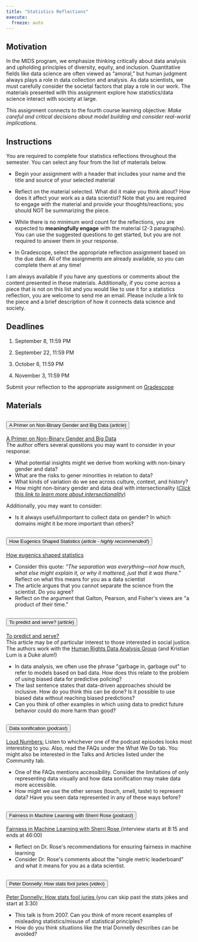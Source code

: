 ```yaml
---
title: "Statistics Reflections"
execute:
  freeze: auto
---
```


## Motivation

In the MIDS program, we emphasize thinking critically about data analysis and upholding principles of diversity, equity, and inclusion. Quantitative fields like data science are often viewed as "amoral," but human judgment always plays a role in data collection and analysis. As data scientists, we must carefully consider the societal factors that play a role in our work. The materials presented with this assignment explore how statistics/data science interact with society at large.

This assignment connects to the fourth course learning objective: *Make careful and critical decisions about model building and consider real-world implications.*

## Instructions

You are required to complete four statistics reflections throughout the semester. You can select any four from the list of materials below.

-   Begin your assignment with a header that includes your name and the title and source of your selected material

-   Reflect on the material selected. What did it make you think about? How does it affect your work as a data scientist? Note that you are required to engage with the material and provide your thoughts/reactions; you should NOT be summarizing the piece.

-   While there is no minimum word count for the reflections, you are expected to **meaningfully engage** with the material (2-3 paragraphs). You can use the suggested questions to get started, but you are not required to answer them in your response.

-   In Gradescope, select the appropriate reflection assignment based on the due date. All of the assignments are already available, so you can complete them at any time!

I am always available if you have any questions or comments about the content presented in these materials. Additionally, if you come across a piece that is not on this list and you would like to use it for a statistics reflection, you are welcome to send me an email. Please include a link to the piece and a brief description of how it connects data science and society.

## Deadlines

1.  September 8, 11:59 PM

2.  September 22, 11:59 PM

3.  October 6, 11:59 PM

4.  November 3, 11:59 PM

Submit your reflection to the appropriate assignment on [Gradescope](https://www.gradescope.com/courses/838880)

## Materials

```{=html}
<div class="accordion" id="accordionExample">
  <div class="accordion-item">
    <h2 class="accordion-header" id="headingOne">
      <button class="accordion-button" type="button" data-bs-toggle="collapse" data-bs-target="#collapseOne" aria-expanded="true" aria-controls="collapseOne">
        A Primer on Non-Binary Gender and Big Data (<em>article</em>)
      </button>
    </h2>
    <div id="collapseOne" class="accordion-collapse collapse" aria-labelledby="headingOne" data-bs-parent="#accordionExample">
      <div class="accordion-body">
        <a href="A Primer on Non-Binary Gender and Big Data – MIT Center for Civic Media.pdf" download>A Primer on Non-Binary Gender and Big Data</a> </br>
        The author offers several questions you may want to consider in your response: </br>
        <ul>
          <li>What potential insights might we derive from working with non-binary gender and data?</li>
          <li>What are the risks to gener minorities in relation to data?</li>
          <li>What kinds of variation do we see across culture, context, and history?</li>
          <li>How might non-binary gender and data deal with intersectionality (<em><a href=https://www.intersectionaljustice.org/what-is-intersectionality target="_blank" rel="noopener noreferrer">Click this link to learn more about intersectionality</a></em>)</li>
        </ul>
        Additionally, you may want to consider: 
        <ul>
          <li>Is it always useful/important to collect data on gender? In which domains might it be more important than others?</li>
        </ul>
      </div>
    </div>
  </div>
  <div class="accordion-item">
    <h2 class="accordion-header" id="headingTwo">
      <button class="accordion-button collapsed" type="button" data-bs-toggle="collapse" data-bs-target="#collapseTwo" aria-expanded="false" aria-controls="collapseTwo">
        How Eugenics Shaped Statistics (<em>article - highly recommended!</em>)
      </button>
    </h2>
    <div id="collapseTwo" class="accordion-collapse collapse" aria-labelledby="headingTwo" data-bs-parent="#accordionExample">
      <div class="accordion-body">
        <a href="https://nautil.us/how-eugenics-shaped-statistics-238014/" target="_blank" rel="noopener noreferrer">How eugenics shaped statistics</a> </br>
        <ul>
          <li>Consider this quote: <em>"The separation was everything—not how much, what else might explain it, or why it mattered, just that it was there."</em> Reflect on what this means for you as a data scientist</li>
          <li>The article argues that you cannot separate the science from the scientist. Do you agree?</li>
          <li>Reflect on the argument that Galton, Pearson, and Fisher's views are "a product of their time."</li>
        </ul>
        
      </div>
    </div>
  </div>
  <div class="accordion-item">
    <h2 class="accordion-header" id="headingThree">
      <button class="accordion-button collapsed" type="button" data-bs-toggle="collapse" data-bs-target="#collapseThree" aria-expanded="false" aria-controls="collapseThree">
        To predict and serve? (<em>article</em>)
      </button>
    </h2>
    <div id="collapseThree" class="accordion-collapse collapse" aria-labelledby="headingThree" data-bs-parent="#accordionExample">
      <div class="accordion-body">
        <a href="https://rss.onlinelibrary.wiley.com/doi/epdf/10.1111/j.1740-9713.2016.00960.x" target="_blank" rel="noopener noreferrer">To predict and serve?</a> </br>This article may be of particular interest to those interested in social justice. The authors work with the <a href="https://hrdag.org/" target="blank" rel="noopener noreferrer">Human Rights Data Analysis Group</a> (and Kristian Lum is a Duke alum!) </br>
        <ul>
          <li>In data analysis, we often use the phrase "garbage in, garbage out" to refer to models based on bad data. How does this relate to the problem of using biased data for predictive policing?</li>
          <li>The last sentence states that data-driven approaches should be inclusive. How do you think this can be done? Is it possible to use biased data without reaching biased predictions?</li>
          <li>Can you think of other examples in which using data to predict future behavior could do more harm than good?
</li>
        </ul>
      </div>
    </div>
  </div>
    <div class="accordion-item">
    <h2 class="accordion-header" id="headingFour">
      <button class="accordion-button collapsed" type="button" data-bs-toggle="collapse" data-bs-target="#collapseFour" aria-expanded="false" aria-controls="collapseFour">
        Data sonification (<em>podcast</em>)
      </button>
    </h2>
    <div id="collapseFour" class="accordion-collapse collapse" aria-labelledby="headingFour" data-bs-parent="#accordionExample">
      <div class="accordion-body">
        <a href="https://www.loudnumbers.net/podcast" target="_blank" rel="noopener noreferrer">Loud Numbers:</a> Listen to whichever one of the podcast episodes looks most interesting to you. Also, read the FAQs under the What We Do tab. You might also be interested in the Talks and Articles listed under the Community tab. </br>
        <ul>
          <li>One of the FAQs mentions accessibility. Consider the limitations of only representing data visually and how data sonification may make data more accessible.
</li>
          <li>How might we use the other senses (touch, smell, taste) to represent data? Have you seen data represented in any of these ways before?
</li>
        </ul>
      </div>
    </div>
  </div>
    <div class="accordion-item">
    <h2 class="accordion-header" id="headingFive">
      <button class="accordion-button collapsed" type="button" data-bs-toggle="collapse" data-bs-target="#collapseFive" aria-expanded="false" aria-controls="collapseFive">
        Fairness in Machine Learning with Sherri Rose (<em>podcast</em>)
      </button>
    </h2>
    <div id="collapseFive" class="accordion-collapse collapse" aria-labelledby="headingFive" data-bs-parent="#accordionExample">
      <div class="accordion-body">
        <a href="https://casualinfer.libsyn.com/fairness-in-machine-learning-with-sherri-rose-episode-03" target="_blank" rel="noopener noreferrer">Fairness in Machine Learning with Sherri Rose </a> (interview starts at 8:15 and ends at 46:00)</br>
        <ul>
          <li>Reflect on Dr. Rose's recommendations for ensuring fairness in machine learning</li>
          <li>Consider Dr. Rose's comments about the "single metric leaderboard" and what it means for you as a data scientist.</li>
        </ul>
      </div>
    </div>
  </div>
    <div class="accordion-item">
    <h2 class="accordion-header" id="headingSix">
      <button class="accordion-button collapsed" type="button" data-bs-toggle="collapse" data-bs-target="#collapseSix" aria-expanded="false" aria-controls="collapseSix">
        Peter Donnelly: How stats fool juries (<em>video</em>)
      </button>
    </h2>
    <div id="collapseSix" class="accordion-collapse collapse" aria-labelledby="headingSix" data-bs-parent="#accordionExample">
      <div class="accordion-body">
        <a href="https://www.youtube.com/watch?v=kLmzxmRcUTo" target="_blank" rel="noopener noreferrer">Peter Donnelly: How stats fool juries </a>(you can skip past the stats jokes and start at 3:30) </br>
        <ul>
          <li>This talk is from 2007. Can you think of more recent examples of misleading statistics/misuse of statistical principles?</li>
          <li>How do you think situations like the trial Donnelly describes can be avoided?</li>
        </ul>
      </div>
    </div>
  </div>
</div>
```
